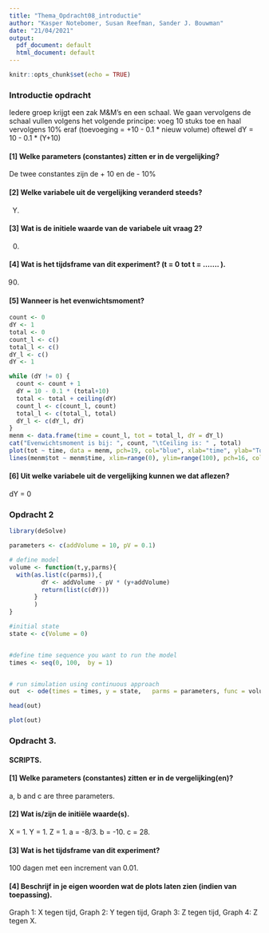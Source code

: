 ```yaml
---
title: "Thema_Opdracht08_introductie"
author: "Kasper Notebomer, Susan Reefman, Sander J. Bouwman"
date: "21/04/2021"
output:
  pdf_document: default
  html_document: default
---
```


```r
knitr::opts_chunk$set(echo = TRUE)
```

### Introductie opdracht

Iedere groep krijgt een zak M&M’s en een schaal. We gaan vervolgens de schaal vullen volgens het volgende principe: voeg 10 stuks toe en haal vervolgens 10% eraf (toevoeging = +10 - 0.1 * nieuw volume) oftewel
dY = 10 - 0.1 * (Y+10)

#### [1] Welke parameters (constantes) zitten er in de vergelijking?

De twee constantes zijn de + 10 en de - 10%

#### [2] Welke variabele uit de vergelijking veranderd steeds?  

Y.

#### [3] Wat is de initiele waarde van de variabele uit vraag 2?  

0.

#### [4] Wat is het tijdsframe van dit experiment? (t = 0 tot t = ……. ).

90. 

#### [5] Wanneer is het evenwichtsmoment?
  
```r
count <- 0
dY <- 1
total <- 0
count_l <- c()
total_l <- c()
dY_l <- c()
dY <- 1

while (dY != 0) {
  count <- count + 1
  dY = 10 - 0.1 * (total+10)
  total <- total + ceiling(dY)
  count_l <- c(count_l, count)
  total_l <- c(total_l, total)
  dY_l <- c(dY_l, dY)
}
menm <- data.frame(time = count_l, tot = total_l, dY = dY_l)
cat("Evenwichtsmoment is bij: ", count, "\tCeiling is: " , total)
plot(tot ~ time, data = menm, pch=19, col="blue", xlab="time", ylab="Total M&M's")
lines(menm$tot ~ menm$time, xlim=range(0), ylim=range(100), pch=16, col="red")

```

#### [6] Uit welke variabele uit de vergelijking kunnen we dat aflezen?  

dY = 0

### Opdracht 2

```r
library(deSolve)

parameters <- c(addVolume = 10, pV = 0.1) 

# define model 
volume <- function(t,y,parms){
  with(as.list(c(parms)),{
         dY <- addVolume - pV * (y+addVolume)
         return(list(c(dY)))
       }
       )
}

#initial state
state <- c(Volume = 0)


#define time sequence you want to run the model
times <- seq(0, 100,  by = 1)


# run simulation using continuous approach
out  <- ode(times = times, y = state,   parms = parameters, func = volume, method = "euler")

head(out)

plot(out)
```

### Opdracht 3.   

#### SCRIPTS. 

#### [1] Welke parameters (constantes) zitten er in de vergelijking(en)?    

a, b and c are three parameters. 
  
#### [2] Wat is/zijn de initiële waarde(s). 
X = 1. 
Y = 1. 
Z = 1. 
a = -8/3. 
b = -10. 
c = 28. 

#### [3] Wat is het tijdsframe van dit experiment?   

100 dagen met een increment van 0.01. 

#### [4] Beschrijf in je eigen woorden wat de plots laten zien (indien van toepassing). 

Graph 1: X tegen tijd, Graph 2: Y tegen tijd, Graph 3: Z tegen tijd, Graph 4: Z tegen X. 
